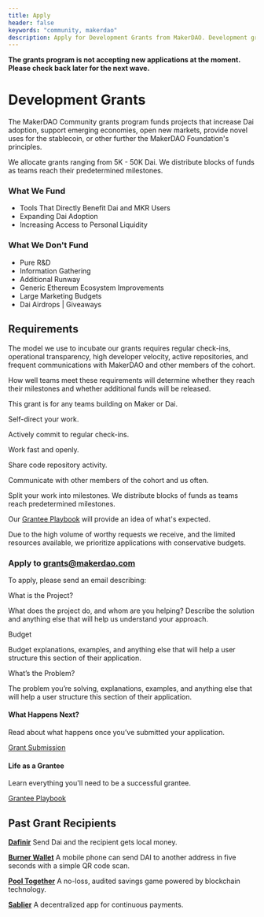 ```yaml
---
title: Apply
header: false
keywords: "community, makerdao"
description: Apply for Development Grants from MakerDAO. Development grants provide up to 100,000 DAI to fund infrastructure and applications for Maker.
---
```


<StatusBanner warning>

**The grants program is not accepting new applications at the moment. Please check back later for the next wave.**

</StatusBanner>

# Development Grants

The MakerDAO Community grants program funds projects that increase Dai adoption, support emerging economies, open new markets, provide novel uses for the stablecoin, or other further the MakerDAO Foundation's principles.

We allocate grants ranging from 5K - 50K Dai. We distribute blocks of funds as teams reach their predetermined milestones.

<Tout>

<Box>

### What We Fund

- Tools That Directly Benefit Dai and MKR Users
- Expanding Dai Adoption
- Increasing Access to Personal Liquidity

</Box>

<Box>

### What We Don't Fund

- Pure R&D
- Information Gathering
- Additional Runway
- Generic Ethereum Ecosystem Improvements
- Large Marketing Budgets
- Dai Airdrops | Giveaways

</Box>

</Tout>

## Requirements

The model we use to incubate our grants requires regular check-ins, operational transparency, high developer velocity, active repositories, and frequent communications with MakerDAO and other members of the cohort.

How well teams meet these requirements will determine whether they reach their milestones and whether additional funds will be released.

This grant is for any teams building on Maker or Dai.

<Checklist>

Self-direct your work.

Actively commit to regular check-ins.

Work fast and openly.

Share code repository activity.

Communicate with other members of the cohort and us often.

Split your work into milestones. We distribute blocks of funds as teams reach predetermined milestones.

</Checklist>

Our [Grantee Playbook](/funding/development-grants/grantee-playbook/) will provide an idea of what's expected.

Due to the high volume of worthy requests we receive, and the limited resources available, we prioritize applications with conservative budgets.

<CTA>

### Apply to grants@makerdao.com

</CTA>

To apply, please send an email describing:

<List>

<Box>

What is the Project?

What does the project do, and whom are you helping? Describe the solution and anything else that will help us understand your approach.

</Box>

<Box>

Budget

Budget explanations, examples, and anything else that will help a user structure this section of their application.

</Box>

<Box>

What’s the Problem?

The problem you’re solving, explanations, examples, and anything else that will help a user structure this section of their application.

</Box>

</List>

<Tout>

<Box>

#### What Happens Next?

Read about what happens once you’ve submitted your application.

[Grant Submission]()

</Box>

<Box>

#### Life as a Grantee

Learn everything you'll need to be a successful grantee.

[Grantee Playbook](/funding/development-grants/grantee-playbook/)

</Box>

</Tout>


## Past Grant Recipients

<List>

[**Dafinir**](https://dafnir.com/)
Send Dai and the recipient gets local money.

[**Burner Wallet**](https://xdai.io/)
A mobile phone can send DAI to another address in five seconds with a simple QR code scan.

[**Pool Together**](https://www.pooltogether.com/)
A no-loss, audited savings game powered by blockchain technology.

[**Sablier**](https://sablier.finance/)
A decentralized app for continuous payments.

</List>
